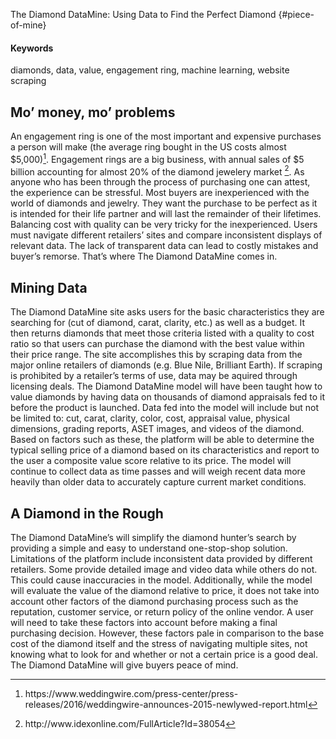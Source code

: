 The Diamond DataMine: Using Data to Find the Perfect Diamond {#piece-of-mine}

#### Keywords

diamonds, data, value, engagement ring, machine learning, website scraping

## Mo' money, mo' problems

An engagement ring is one of the most important and expensive purchases a person will make (the average ring bought in the US costs almost $5,000)^[https://www.weddingwire.com/press-center/press-releases/2016/weddingwire-announces-2015-newlywed-report.html]. Engagement rings are a big business, with annual sales of $5 billion accounting for almost 20% of the diamond jewelery market ^[http://www.idexonline.com/FullArticle?Id=38054]. As anyone who has been through the process of purchasing one can attest, the experience can be stressful. Most buyers are inexperienced with the world of diamonds and jewelry. They want the purchase to be perfect as it is intended for their life partner and will last the remainder of their lifetimes. Balancing cost with quality can be very tricky for the inexperienced. Users must navigate different retailers' sites and compare inconsistent displays of relevant data. The lack of transparent data can lead to costly mistakes and buyer's remorse. That's where The Diamond DataMine comes in. 

## Mining Data

The Diamond DataMine site asks users for the basic characteristics they are searching for (cut of diamond, carat, clarity, etc.) as well as a budget. It then returns diamonds that meet those criteria listed with a quality to cost ratio so that users can purchase the diamond with the best value within their price range. The site accomplishes this by scraping data from the major online retailers of diamonds (e.g. Blue Nile, Brilliant Earth). If scraping is prohibited by a retailer's terms of use, data may be aquired through licensing deals. The Diamond DataMine model will have been taught how to value diamonds by having data on thousands of diamond appraisals fed to it before the product is launched. Data fed into the model will include but not be limited to: cut, carat, clarity, color, cost, appraisal value, physical dimensions, grading reports, ASET images, and videos of the diamond. Based on factors such as these, the platform will be able to determine the typical selling price of a diamond based on its characteristics and report to the user a composite value score relative to its price. The model will continue to collect data as time passes and will weigh recent data more heavily than older data to accurately capture current market conditions.

## A Diamond in the Rough

The Diamond DataMine's will simplify the diamond hunter’s search by providing a simple and easy to understand one-stop-shop solution. Limitations of the platform include inconsistent data provided by different retailers. Some provide detailed image and video data while others do not. This could cause inaccuracies in the model. Additionally, while the model will evaluate the value of the diamond relative to price, it does not take into account other factors of the diamond purchasing process such as the reputation, customer service, or return policy of the online vendor. A user will need to take these factors into account before making a final purchasing decision. However, these factors pale in comparison to the base cost of the diamond itself and the stress of navigating multiple sites, not knowing what to look for and whether or not a certain price is a good deal. The Diamond DataMine will give buyers peace of mind.  

